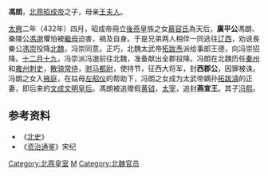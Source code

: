'''馮朗'''，[[北燕|北燕]][[冯弘|昭成帝]]之子，母亲[[王夫人_(馮弘)|王夫人]]。

[[太興|太興]]二年（432年）四月，昭成帝冊立[[後燕|後燕]]皇族之女[[慕容王后|慕容氏]]為天后，'''廣平公'''馮朗、樂陵公[[馮邈|馮邈]]懼怕被[[繼母|繼母]]迫害，禍及自身。于是兄弟两人相伴一同逃往[[辽西|辽西]]，劝说長樂公[[馮崇|馮崇]]投降[[北魏|北魏]]，冯崇同意。正巧，北魏太武帝[[拓跋焘|拓跋焘]]派给事郎王德，向冯崇招降。[[十二月十九|十二月十九]]，冯崇派冯邈前往北魏，准备献出全郡投降。冯朗在北魏历任[[秦州|秦州]]和[[雍州|雍州]][[刺史|刺史]]，[[散骑常侍|散骑常侍]]，[[驸马都尉|驸马都尉]]，使持节，征西大将军，封'''西郡公'''，因罪被诛。冯朗之女入[[掖庭|掖庭]]，在姑母[[馮左昭儀_(魏太武帝)|左昭仪]]的帮助下，冯朗之女成为太武帝嫡孙[[拓跋濬|拓跋濬]]的正妻，即后来的[[文成文明皇后|文成文明皇后]]。馮朗被追赠假[[黄钺|黄钺]]，[[太宰|太宰]]，追封'''燕宣王'''。其子[[冯熙|冯熙]]。

==参考资料==
*《[[北史|北史]]》
*《[[资治通鉴|资治通鉴]]》宋纪
[[Category:北燕皇室|Category:北燕皇室]]
[[Category:长乐冯氏|M]]
[[Category:北魏官员|Category:北魏官员]]